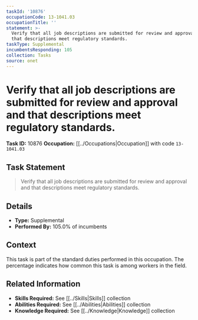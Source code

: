 ```yaml
---
taskId: '10876'
occupationCode: 13-1041.03
occupationTitle: ''
statement: >-
  Verify that all job descriptions are submitted for review and approval and
  that descriptions meet regulatory standards.
taskType: Supplemental
incumbentsResponding: 105
collection: Tasks
source: onet
---
```

# Verify that all job descriptions are submitted for review and approval and that descriptions meet regulatory standards.

**Task ID:** 10876
**Occupation:** [[../Occupations|Occupation]] with code `13-1041.03`

## Task Statement

> Verify that all job descriptions are submitted for review and approval and that descriptions meet regulatory standards.

## Details

- **Type:** Supplemental
- **Performed By:** 105.0% of incumbents

## Context

This task is part of the standard duties performed in this occupation. The percentage indicates how common this task is among workers in the field.

## Related Information

- **Skills Required:** See [[../Skills|Skills]] collection
- **Abilities Required:** See [[../Abilities|Abilities]] collection
- **Knowledge Required:** See [[../Knowledge|Knowledge]] collection

